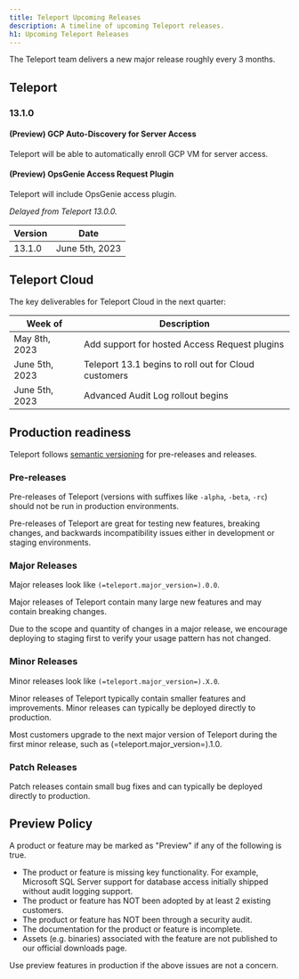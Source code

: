 ```yaml
---
title: Teleport Upcoming Releases
description: A timeline of upcoming Teleport releases.
h1: Upcoming Teleport Releases
---
```


The Teleport team delivers a new major release roughly every 3 months.

## Teleport

### 13.1.0

#### (Preview) GCP Auto-Discovery for Server Access

Teleport will be able to automatically enroll GCP VM for server access.

#### (Preview) OpsGenie Access Request Plugin

Teleport will include OpsGenie access plugin.

*Delayed from Teleport 13.0.0.*

| Version | Date           |
|---------|----------------|
| 13.1.0  | June 5th, 2023 |

## Teleport Cloud

The key deliverables for Teleport Cloud in the next quarter:

| Week of          | Description                                          |
|------------------|------------------------------------------------------|
| May 8th, 2023    | Add support for hosted Access Request plugins        |
| June 5th, 2023   | Teleport 13.1 begins to roll out for Cloud customers |
| June 5th, 2023   | Advanced Audit Log rollout begins                    |

## Production readiness

Teleport follows [semantic versioning](https://semver.org) for pre-releases and
releases.

### Pre-releases

Pre-releases of Teleport (versions with suffixes like `-alpha`, `-beta`, `-rc`)
should not be run in production environments.

Pre-releases of Teleport are great for testing new features, breaking changes,
and backwards incompatibility issues either in development or staging
environments.

### Major Releases

Major releases look like `(=teleport.major_version=).0.0`.

Major releases of Teleport contain many large new features and may contain
breaking changes.

Due to the scope and quantity of changes in a major release, we encourage
deploying to staging first to verify your usage pattern has not changed.

### Minor Releases

Minor releases look like `(=teleport.major_version=).X.0`.

Minor releases of Teleport typically contain smaller features and improvements.
Minor releases can typically be deployed directly to production.

Most customers upgrade to the next major version of Teleport during the first
minor release, such as (=teleport.major_version=).1.0.

### Patch Releases

Patch releases contain small bug fixes and can typically be deployed directly
to production.

## Preview Policy

A product or feature may be marked as "Preview" if any of the following is
true.

- The product or feature is missing key functionality. For example, Microsoft
  SQL Server support for database access initially shipped without audit
  logging support.
- The product or feature has NOT been adopted by at least 2 existing customers.
- The product or feature has NOT been through a security audit.
- The documentation for the product or feature is incomplete.
- Assets (e.g. binaries) associated with the feature are not published to our
  official downloads page.

Use preview features in production if the above issues are not a concern.
